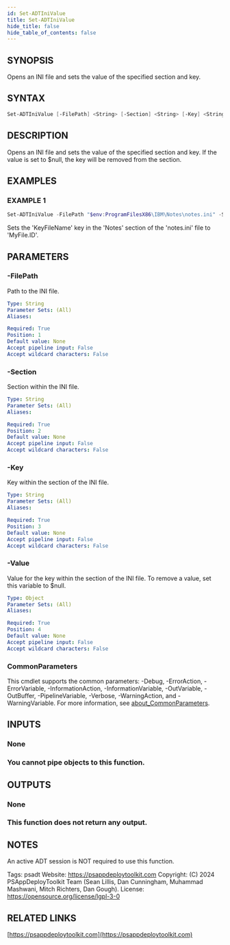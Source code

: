 ```yaml
---
id: Set-ADTIniValue
title: Set-ADTIniValue
hide_title: false
hide_table_of_contents: false
---
```


## SYNOPSIS

Opens an INI file and sets the value of the specified section and key.

## SYNTAX

```powershell
Set-ADTIniValue [-FilePath] <String> [-Section] <String> [-Key] <String> [-Value] <Object> [<CommonParameters>]
```

## DESCRIPTION

Opens an INI file and sets the value of the specified section and key.
If the value is set to $null, the key will be removed from the section.

## EXAMPLES

### EXAMPLE 1

```powershell
Set-ADTIniValue -FilePath "$env:ProgramFilesX86\IBM\Notes\notes.ini" -Section 'Notes' -Key 'KeyFileName' -Value 'MyFile.ID'
```

Sets the 'KeyFileName' key in the 'Notes' section of the 'notes.ini' file to 'MyFile.ID'.

## PARAMETERS

### -FilePath

Path to the INI file.

```yaml
Type: String
Parameter Sets: (All)
Aliases:

Required: True
Position: 1
Default value: None
Accept pipeline input: False
Accept wildcard characters: False
```

### -Section

Section within the INI file.

```yaml
Type: String
Parameter Sets: (All)
Aliases:

Required: True
Position: 2
Default value: None
Accept pipeline input: False
Accept wildcard characters: False
```

### -Key

Key within the section of the INI file.

```yaml
Type: String
Parameter Sets: (All)
Aliases:

Required: True
Position: 3
Default value: None
Accept pipeline input: False
Accept wildcard characters: False
```

### -Value

Value for the key within the section of the INI file.
To remove a value, set this variable to $null.

```yaml
Type: Object
Parameter Sets: (All)
Aliases:

Required: True
Position: 4
Default value: None
Accept pipeline input: False
Accept wildcard characters: False
```

### CommonParameters

This cmdlet supports the common parameters: -Debug, -ErrorAction, -ErrorVariable, -InformationAction, -InformationVariable, -OutVariable, -OutBuffer, -PipelineVariable, -Verbose, -WarningAction, and -WarningVariable. For more information, see [about_CommonParameters](http://go.microsoft.com/fwlink/?LinkID=113216).

## INPUTS

### None

### You cannot pipe objects to this function.
## OUTPUTS

### None

### This function does not return any output.
## NOTES
An active ADT session is NOT required to use this function.

Tags: psadt
Website: https://psappdeploytoolkit.com
Copyright: (C) 2024 PSAppDeployToolkit Team (Sean Lillis, Dan Cunningham, Muhammad Mashwani, Mitch Richters, Dan Gough).
License: https://opensource.org/license/lgpl-3-0

## RELATED LINKS

[https://psappdeploytoolkit.com](https://psappdeploytoolkit.com)
